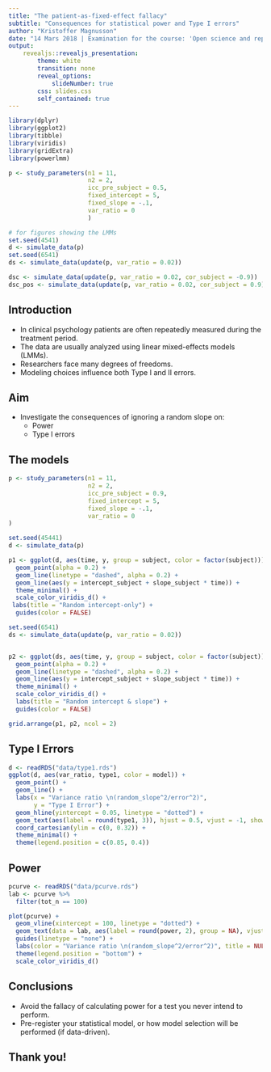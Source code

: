 ```yaml
---
title: "The patient-as-fixed-effect fallacy"
subtitle: "Consequences for statistical power and Type I errors"
author: "Kristoffer Magnusson"
date: "14 Mars 2018 | Examination for the course: 'Open science and reproducible research'"
output: 
    revealjs::revealjs_presentation:
        theme: white
        transition: none
        reveal_options:    
            slideNumber: true
        css: slides.css
        self_contained: true
---
```

```r
library(dplyr)
library(ggplot2)
library(tibble)
library(viridis)
library(gridExtra)
library(powerlmm)

p <- study_parameters(n1 = 11,
                      n2 = 2,
                      icc_pre_subject = 0.5,
                      fixed_intercept = 5,
                      fixed_slope = -.1,
                      var_ratio = 0
                      )

# for figures showing the LMMs
set.seed(4541)
d <- simulate_data(p)
set.seed(6541)
ds <- simulate_data(update(p, var_ratio = 0.02))

dsc <- simulate_data(update(p, var_ratio = 0.02, cor_subject = -0.9))
dsc_pos <- simulate_data(update(p, var_ratio = 0.02, cor_subject = 0.9))
```

## Introduction
* In clinical psychology patients are often repeatedly measured during the treatment period.
* The data are usually analyzed using linear mixed-effects models (LMMs).
* Researchers face many degrees of freedoms.
* Modeling choices influence both Type I and II errors.

## Aim
* Investigate the consequences of ignoring a random slope on:
    - Power
    - Type I errors

## The models
```r
p <- study_parameters(n1 = 11,
                      n2 = 2,
                      icc_pre_subject = 0.9,
                      fixed_intercept = 5,
                      fixed_slope = -.1,
                      var_ratio = 0
)

set.seed(45441)
d <- simulate_data(p)

p1 <- ggplot(d, aes(time, y, group = subject, color = factor(subject))) + 
  geom_point(alpha = 0.2) + 
  geom_line(linetype = "dashed", alpha = 0.2) +
  geom_line(aes(y = intercept_subject + slope_subject * time)) +
  theme_minimal() +
  scale_color_viridis_d() +
 labs(title = "Random intercept-only") +
  guides(color = FALSE)

set.seed(6541)
ds <- simulate_data(update(p, var_ratio = 0.02))


p2 <- ggplot(ds, aes(time, y, group = subject, color = factor(subject))) + 
  geom_point(alpha = 0.2) + 
  geom_line(linetype = "dashed", alpha = 0.2) +
  geom_line(aes(y = intercept_subject + slope_subject * time)) +
  theme_minimal() +
  scale_color_viridis_d() +
  labs(title = "Random intercept & slope") +
  guides(color = FALSE)

grid.arrange(p1, p2, ncol = 2)

```

## Type I Errors
```r
d <- readRDS("data/type1.rds")
ggplot(d, aes(var_ratio, type1, color = model)) + 
  geom_point() + 
  geom_line() +
  labs(x = "Variance ratio \n(random_slope^2/error^2)",
       y = "Type I Error") +
  geom_hline(yintercept = 0.05, linetype = "dotted") +
  geom_text(aes(label = round(type1, 3)), hjust = 0.5, vjust = -1, show.legend = FALSE) + 
  coord_cartesian(ylim = c(0, 0.32)) +
  theme_minimal() +
  theme(legend.position = c(0.85, 0.4))
```


## Power
```r
pcurve <- readRDS("data/pcurve.rds")
lab <- pcurve %>%
  filter(tot_n == 100) 

plot(pcurve) + 
  geom_vline(xintercept = 100, linetype = "dotted") +
  geom_text(data = lab, aes(label = round(power, 2), group = NA), vjust = -1, show.legend = FALSE) +
  guides(linetype = "none") +
  labs(color = "Variance ratio \n(random_slope^2/error^2)", title = NULL) +
  theme(legend.position = "bottom") +
  scale_color_viridis_d()
```


## Conclusions
* Avoid the fallacy of calculating power for a test you never intend to perform.
* Pre-register your statistical model, or how model selection will be performed (if data-driven).

## Thank you! {.center}
